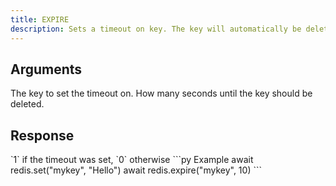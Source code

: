 ```yaml
---
title: EXPIRE
description: Sets a timeout on key. The key will automatically be deleted.
---
```



## Arguments

<ParamField body="key" type="string" required>
  The key to set the timeout on.
</ParamField>

<ParamField body="seconds" type="integer">
 How many seconds until the key should be deleted.

</ParamField>

## Response

<ResponseField type="integer" required>
  `1` if the timeout was set, `0` otherwise
</ResponseField>

<RequestExample>
```py Example
await redis.set("mykey", "Hello")
await redis.expire("mykey", 10)
```
</RequestExample>
